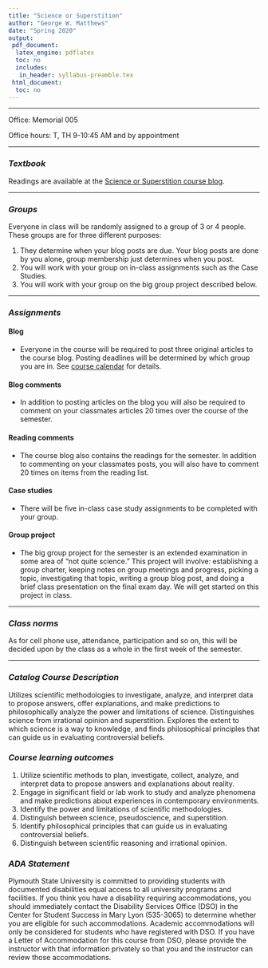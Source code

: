```yaml
---
title: "Science or Superstition"
author: "George W. Matthews"
date: "Spring 2020"
output:
 pdf_document: 
  latex_engine: pdflatex
  toc: no
  includes:
   in_header: syllabus-preamble.tex
 html_document:
  toc: no
---
```


\thispagestyle{fancy}
***
Office: Memorial 005

Office hours: T, TH 9-10:45 AM and by appointment

***

### *Textbook*

Readings are available at the [Science or Superstition course blog](http://www.6worlds.net/science-blog/).

***

### *Groups*

Everyone in class will be randomly assigned to a group of 3 or 4 people. These groups are for three different purposes:

1. They determine when your blog posts are due. Your blog posts are done by you alone, group membership just determines when you post.
2. You will work with your group on in-class assignments such as the Case Studies.
3. You will work with your group on the big group project described below.

***

### *Assignments*

#### Blog

- Everyone in the course will be required to post three original articles to the course blog. Posting deadlines will be determined by which group you are in. See [course calendar](http://www.6worlds.net/science-blog/science-or-superstition/assignments/) for details.

#### Blog comments

- In addition to posting articles on the blog you will also be required to comment on your classmates articles 20 times over the course of the semester.

#### Reading comments

- The course blog also contains the readings for the semester. In addition to commenting on your classmates posts, you will also have to comment 20 times on items from the reading list.

#### Case studies

- There will be five in-class case study assignments to be completed with your group.

#### Group project

- The big group project for the semester is an extended examination in some area of "not quite science." This project will involve: establishing a group charter, keeping notes on group meetings and progress, picking a topic, investigating that topic, writing a group blog post, and doing a brief class presentation on the final exam day. We will get started on this project in class.

***

### *Class norms*

As for cell phone use, attendance, participation and so on, this will be decided upon by the class as a whole in the first week of the semester.

***

### *Catalog Course Description*

Utilizes scientific methodologies to investigate, analyze, and interpret data to propose answers, offer explanations, and make predictions to philosophically analyze the power and limitations of science. Distinguishes science from irrational opinion and superstition. Explores the extent to which science is a way to knowledge, and finds philosophical principles that can guide us in evaluating controversial beliefs.

### *Course learning outcomes*

1. Utilize scientific methods to plan, investigate, collect, analyze, and interpret data to propose answers and explanations about reality.
2. Engage in significant field or lab work to study and analyze phenomena and make predictions about experiences in contemporary environments.
3. Identify the power and limitations of scientific methodologies.
4. Distinguish between science, pseudoscience, and superstition.
5. Identify philosophical principles that can guide us in evaluating controversial beliefs.
6. Distinguish between scientific reasoning and irrational opinion.

### *ADA Statement*

Plymouth State University is committed to providing students with documented disabilities equal access to all university programs and facilities. If you think you have a disability requiring accommodations, you should immediately contact the Disability Services Office (DSO) in the Center for Student Success in Mary Lyon (535-3065) to determine whether you are eligible for such accommodations. Academic accommodations will only be considered for students who have registered with DSO. If you have a Letter of Accommodation for this course from DSO, please provide the instructor with that information privately so that you and the instructor can review those accommodations.
